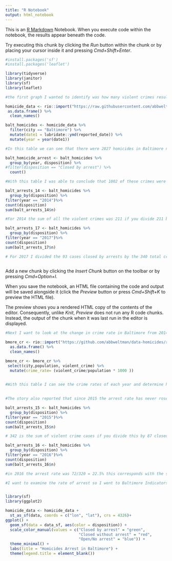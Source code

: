 ```yaml
---
title: "R Notebook"
output: html_notebook
---
```


This is an [R Markdown](http://rmarkdown.rstudio.com) Notebook. When you execute code within the notebook, the results appear beneath the code. 

Try executing this chunk by clicking the *Run* button within the chunk or by placing your cursor inside it and pressing *Cmd+Shift+Enter*. 

```r
#install.packages('sf')
#install.packages('leaflet')

library(tidyverse)
library(janitor)
library(sf)
library(leaflet)

```

```r

#the first graph I wanted to identify was how many violent crimes resulted in arrests in Baltimore and what percent of violentcrimes actually resulted in arrests. 

homicide_data <- rio::import("https://raw.githubusercontent.com/abbweltman/data-homicides/master/homicide-data.csv") %>% 
 as.data.frame() %>% 
  clean_names()

balt_homicides <- homicide_data %>%
  filter(city == "Baltimore") %>% 
  mutate(date1 = lubridate::ymd(reported_date)) %>% 
  mutate(year = year(date1))

#In this table we can see that there were 2827 homicides in Baltimore now I want to see how many of these crimes resulted in an arrests. 

balt_homicide_arrest <- balt_homicides %>%
  group_by(year, disposition) %>% 
#filter(disposition == "Closed by arrest") %>% 
  count()

#With this table I was able to conclude that 1002 of these crimes were closed by arrest. Then If I divide 1002 by 2827 I get a percent of 35.44% of these homicides resulting in a arrest. In the story they say fewer then 27%. So now I will take this table and apply it to the years highlighted in the story

balt_arrests_14 <- balt_homicides %>%
  group_by(disposition) %>% 
filter(year == "2014")%>%
count(disposition)
sum(balt_arrests_14$n)

#For 2014 the sum of all the violent crimes was 211 if you divide 211 by the amount of crimes closed by arrests 86 you get an arrest rate of 40.7% this represents the 41% of arrests mentioned in the story. 

balt_arrests_17 <- balt_homicides %>%
  group_by(disposition) %>% 
filter(year == "2017")%>%
count(disposition)
sum(balt_arrests_17$n)

# For 2017 I divided the 93 cases closed by arrests by the 340 total crimes to get an arrest rate in 2017 of which is where the story got the 27%. Therefore since 2014 rate of arrests in Baltimore has dropped 14 percentage points which is what was stated in the story as well. 
  
```

Add a new chunk by clicking the *Insert Chunk* button on the toolbar or by pressing *Cmd+Option+I*.

When you save the notebook, an HTML file containing the code and output will be saved alongside it (click the *Preview* button or press *Cmd+Shift+K* to preview the HTML file). 

The preview shows you a rendered HTML copy of the contents of the editor. Consequently, unlike *Knit*, *Preview* does not run any R code chunks. Instead, the output of the chunk when it was last run in the editor is displayed.
```r
#Next I want to look at the change in crime rate in Baltimore from 2014-2018 becasue the article referenced a spike in crime after 2015 and by looking at the crime rate of each year in Baltimore from before that year until when the article was posted we can see if this trend exists in the data. I created my own data table from FBI database, voilent crime known by law enforcement. 

bmore_cr <- rio::import("https://github.com/abbweltman/data-homicides/raw/master/Baltimore%20Crime%20Rate%20Data-2.xlsx")  %>%
  as.data.frame() %>% 
  clean_names()

bmore_cr <- bmore_cr %>%
 select(city,population, violent_crime) %>%
  mutate(crime_rate= (violent_crime/population * 1000 )) 

   
#With this table I can see the crime rates of each year and determine how many percentage points it changed each year from this code I can determine that there was gradual increase in Violent crime after 2015. From this chart is says the highest crime rate was in 2017. 
     
```
```r
#The story also reported that since 2015 the arrest rate has never rose about 30% so now we will look at the 2015 through 2018 when the story was published to see if the percent of arrests ever rose above 30% 

balt_arrests_15 <- balt_homicides %>%
  group_by(disposition) %>% 
filter(year == "2015")%>%
count(disposition)
sum(balt_arrests_15$n)

# 342 is the sum of violent crime cases if you divide this by 87 closed cases I get a arrest rate of 25% this the arrest rate dropped 15 percentage points from 2014 indicated before in the 2014 arrest table and also in the story. 25% is lower than the 30% the story said was not passed since then. 

balt_arrests_16 <- balt_homicides %>%
  group_by(disposition) %>% 
filter(year == "2016")%>%
count(disposition)
sum(balt_arrests_16$n)

#in 2016 the arrest rate was 72/320 = 22.5% this corresponds with the story. We also know the next value in 2017 is 27% which also makes the story correct. This was the last year aviailable in the data.  

```





```r
#I want to examine the rate of arrest so I went to Baltimore Indicators Alliance and pulled the Number of arrests per 1000 residents in Baltimore. 


library(sf)
library(ggplot2)

homicide_data <- homicide_data +
  st_as_sf(data, coords = c("lon", "lat"), crs = 4326)+
ggplot() +
  geom_sf(data = data_sf, aes(color = disposition)) +
  scale_color_manual(values = c("Closed by arrest" = "green", 
                                "Closed without arrest" = "red", 
                                "Open/No arrest" = "blue")) +
  theme_minimal() +
  labs(title = "Homicides Arrest in Baltimore") +
  theme(legend.title = element_blank())

```

